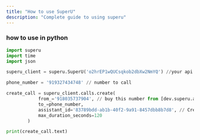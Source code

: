 ```yaml
---
title: "How to use SuperU"
description: "Complete guide to using superu"
---
```


### how to use in python

```python
import superu
import time
import json

superu_client = superu.SuperU('o2hrEP1wQUCsqkob2dbXw2NmYQ') //your api key

phone_number = '919327434748' // number to call

create_call = superu_client.calls.create(
            from_='918035737904', // buy this number from [dev.superu.ai](http://dev.superu.ai/)/dashbaord
            to_=phone_number,
            assistant_id='83789bdd-ab1b-40f2-9a91-8457dbb8b7d8', // Create assistant in next step
            max_duration_seconds=120
        )

print(create_call.text)
```
